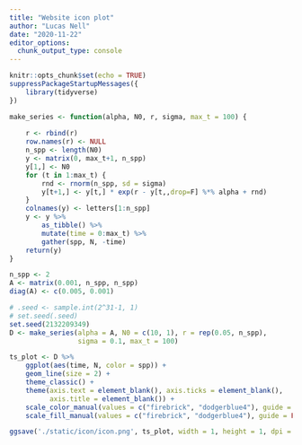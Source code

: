 ```yaml
---
title: "Website icon plot"
author: "Lucas Nell"
date: "2020-11-22"
editor_options: 
  chunk_output_type: console
---
```


```r
knitr::opts_chunk$set(echo = TRUE)
suppressPackageStartupMessages({
    library(tidyverse)
})
```

```r
make_series <- function(alpha, N0, r, sigma, max_t = 100) {
    
    r <- rbind(r)
    row.names(r) <- NULL
    n_spp <- length(N0)
    y <- matrix(0, max_t+1, n_spp)
    y[1,] <- N0
    for (t in 1:max_t) {
        rnd <- rnorm(n_spp, sd = sigma)
        y[t+1,] <- y[t,] * exp(r - y[t,,drop=F] %*% alpha + rnd)
    }
    colnames(y) <- letters[1:n_spp]
    y <- y %>% 
        as_tibble() %>% 
        mutate(time = 0:max_t) %>% 
        gather(spp, N, -time)
    return(y)
}

n_spp <- 2
A <- matrix(0.001, n_spp, n_spp)
diag(A) <- c(0.005, 0.001)

# .seed <- sample.int(2^31-1, 1)
# set.seed(.seed)
set.seed(2132209349)
D <- make_series(alpha = A, N0 = c(10, 1), r = rep(0.05, n_spp), 
                 sigma = 0.1, max_t = 100)

ts_plot <- D %>%
    ggplot(aes(time, N, color = spp)) +
    geom_line(size = 2) +
    theme_classic() +
    theme(axis.text = element_blank(), axis.ticks = element_blank(),
          axis.title = element_blank()) +
    scale_color_manual(values = c("firebrick", "dodgerblue4"), guide = FALSE) +
    scale_fill_manual(values = c("firebrick", "dodgerblue4"), guide = FALSE)

ggsave('./static/icon/icon.png', ts_plot, width = 1, height = 1, dpi = 64, units = 'in')
```
